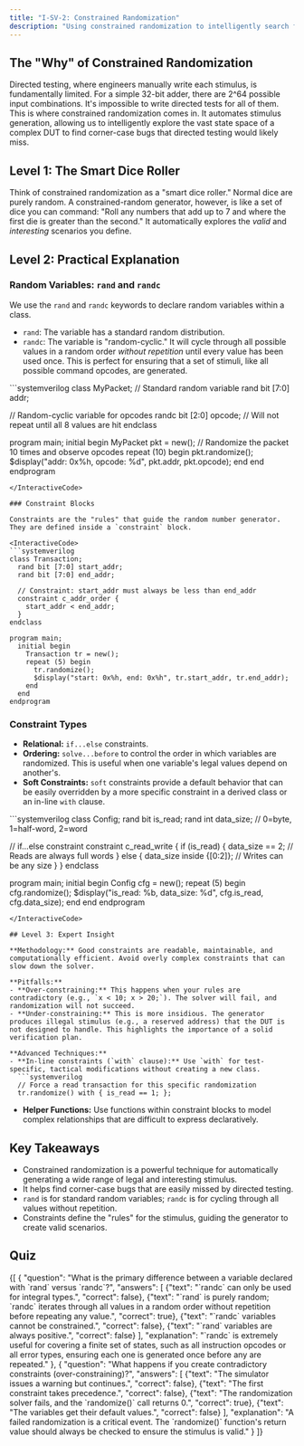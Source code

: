 ```yaml
---
title: "I-SV-2: Constrained Randomization"
description: "Using constrained randomization to intelligently search for bugs."
---
```



## The "Why" of Constrained Randomization

Directed testing, where engineers manually write each stimulus, is fundamentally limited. For a simple 32-bit adder, there are 2^64 possible input combinations. It's impossible to write directed tests for all of them. This is where constrained randomization comes in. It automates stimulus generation, allowing us to intelligently explore the vast state space of a complex DUT to find corner-case bugs that directed testing would likely miss.

## Level 1: The Smart Dice Roller

Think of constrained randomization as a "smart dice roller." Normal dice are purely random. A constrained-random generator, however, is like a set of dice you can command: "Roll any numbers that add up to 7 and where the first die is greater than the second." It automatically explores the *valid* and *interesting* scenarios you define.

## Level 2: Practical Explanation

### Random Variables: `rand` and `randc`

We use the `rand` and `randc` keywords to declare random variables within a class.

- `rand`: The variable has a standard random distribution.
- `randc`: The variable is "random-cyclic." It will cycle through all possible values in a random order *without repetition* until every value has been used once. This is perfect for ensuring that a set of stimuli, like all possible command opcodes, are generated.

<InteractiveCode>
```systemverilog
class MyPacket;
  // Standard random variable
  rand bit [7:0] addr;

  // Random-cyclic variable for opcodes
  randc bit [2:0] opcode; // Will not repeat until all 8 values are hit
endclass

program main;
  initial begin
    MyPacket pkt = new();
    // Randomize the packet 10 times and observe opcodes
    repeat (10) begin
      pkt.randomize();
      $display("addr: 0x%h, opcode: %d", pkt.addr, pkt.opcode);
    end
  end
endprogram
```
</InteractiveCode>

### Constraint Blocks

Constraints are the "rules" that guide the random number generator. They are defined inside a `constraint` block.

<InteractiveCode>
```systemverilog
class Transaction;
  rand bit [7:0] start_addr;
  rand bit [7:0] end_addr;

  // Constraint: start_addr must always be less than end_addr
  constraint c_addr_order {
    start_addr < end_addr;
  }
endclass

program main;
  initial begin
    Transaction tr = new();
    repeat (5) begin
      tr.randomize();
      $display("start: 0x%h, end: 0x%h", tr.start_addr, tr.end_addr);
    end
  end
endprogram
```
</InteractiveCode>

### Constraint Types

- **Relational:** `if...else` constraints.
- **Ordering:** `solve...before` to control the order in which variables are randomized. This is useful when one variable's legal values depend on another's.
- **Soft Constraints:** `soft` constraints provide a default behavior that can be easily overridden by a more specific constraint in a derived class or an in-line `with` clause.

<InteractiveCode>
```systemverilog
class Config;
  rand bit is_read;
  rand int data_size; // 0=byte, 1=half-word, 2=word

  // if...else constraint
  constraint c_read_write {
    if (is_read) {
      data_size == 2; // Reads are always full words
    } else {
      data_size inside {[0:2]}; // Writes can be any size
    }
  }
endclass

program main;
  initial begin
    Config cfg = new();
    repeat (5) begin
      cfg.randomize();
      $display("is_read: %b, data_size: %d", cfg.is_read, cfg.data_size);
    end
  end
endprogram
```
</InteractiveCode>

## Level 3: Expert Insight

**Methodology:** Good constraints are readable, maintainable, and computationally efficient. Avoid overly complex constraints that can slow down the solver.

**Pitfalls:**
- **Over-constraining:** This happens when your rules are contradictory (e.g., `x < 10; x > 20;`). The solver will fail, and randomization will not succeed.
- **Under-constraining:** This is more insidious. The generator produces illegal stimulus (e.g., a reserved address) that the DUT is not designed to handle. This highlights the importance of a solid verification plan.

**Advanced Techniques:**
- **In-line constraints (`with` clause):** Use `with` for test-specific, tactical modifications without creating a new class.
  ```systemverilog
  // Force a read transaction for this specific randomization
  tr.randomize() with { is_read == 1; };
  ```
- **Helper Functions:** Use functions within constraint blocks to model complex relationships that are difficult to express declaratively.

## Key Takeaways

- Constrained randomization is a powerful technique for automatically generating a wide range of legal and interesting stimulus.
- It helps find corner-case bugs that are easily missed by directed testing.
- `rand` is for standard random variables; `randc` is for cycling through all values without repetition.
- Constraints define the "rules" for the stimulus, guiding the generator to create valid scenarios.

## Quiz

<Quiz>
  {[
    {
      "question": "What is the primary difference between a variable declared with `rand` versus `randc`?",
      "answers": [
        {"text": "`randc` can only be used for integral types.", "correct": false},
        {"text": "`rand` is purely random; `randc` iterates through all values in a random order without repetition before repeating any value.", "correct": true},
        {"text": "`randc` variables cannot be constrained.", "correct": false},
        {"text": "`rand` variables are always positive.", "correct": false}
      ],
      "explanation": "`randc` is extremely useful for covering a finite set of states, such as all instruction opcodes or all error types, ensuring each one is generated once before any are repeated."
    },
    {
      "question": "What happens if you create contradictory constraints (over-constraining)?",
      "answers": [
        {"text": "The simulator issues a warning but continues.", "correct": false},
        {"text": "The first constraint takes precedence.", "correct": false},
        {"text": "The randomization solver fails, and the `randomize()` call returns 0.", "correct": true},
        {"text": "The variables get their default values.", "correct": false}
      ],
      "explanation": "A failed randomization is a critical event. The `randomize()` function's return value should always be checked to ensure the stimulus is valid."
    }
  ]}
</Quiz>
